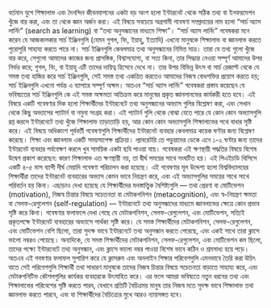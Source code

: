 বর্তমান যুগে শিক্ষালাভ এবং দৈনন্দিন জীবনযাপনের একটা বড় অংশ হলো ইন্টারনেট থেকে সঠিক তথ্য বা ইনফরমেশন খুঁজে বার করা, এবং তা থেকে জ্ঞান অর্জন করা। 
এই বিষয়ে সবচেয়ে অগ্রগামী গবেষণা সম্প্রদায়ের নাম হলো “সার্চ অ্যাস লার্নিং” (search as learning) বা “তথ্য অনুসন্ধানের মাধ্যমে শিক্ষা”। 
“সার্চ অ্যাস লার্নিং” গবেষকরা মনে করেন যে আজকালকার সার্চ ইঞ্জিনগুলি (যেমন গুগল, বিং, ইয়াহু, ইত্যাদি) এখনো মানুষকে শিক্ষালাভ বা জ্ঞানলাভ করতে পুরোপুরি সাহায্য করতে পারে না। 
সার্চ ইঞ্জিনগুলি কেবলমাত্র তথ্য অনুসন্ধানের নিমিত্ত মাত্র। 
তারা যে তথ্য গুলো খুঁজে বার করে, সেগুলো আমাদের কাজের জন্য প্রাসঙ্গিক, বিশ্বাসযোগ্য, বা সত্য কিনা, তার সিদ্ধান্ত নেওয়া সম্পূর্ণ আমাদের উপর নির্ভর করে; গুগল, বিং, বা ইয়াহু এটি তাদের দায়িত্ব হিসেবে দেখে না। 
তার উপর বিভিন্ন উৎস বা সার্চ রেজাল্ট থেকে যে সমস্ত তথ্য হাজির করে সার্চ ইঞ্জিনগুলি, সেই সমস্ত তথ্য একত্রিত করতেও আমাদের নিজস্ব বোধশক্তির প্রয়োগ করতে হয়; সার্চ ইঞ্জিনগুলি এখনো পর্যন্ত এ ব্যাপারে সম্পূর্ণ অক্ষম। 
অতএব “সার্চ অ্যাস লার্নিং” গবেষকরা প্রস্তাব করেছেন যে ভবিষ্যতের সার্চ ইঞ্জিনগুলি কে এই সমস্ত অক্ষমতা অতিক্রম করে মানুষের প্রকৃত জ্ঞানলানভের কার্যকরী হতে হবে। 
এই বিষয়ে একটি গবেষণার দিক হলো শিক্ষার্থীদের ইন্টারনেটে তথ্য অনুসন্ধানের অভ্যাস গুলির বিশ্লেষণ করা, এবং সেখান থেকে কিছু অভ্যাসের প্যাটার্ন বা নমুনা সংগ্রহ করা। 
এই প্যাটার্ন গুলি থেকে বোঝা যেতে পারে যে কোন কোন অভ্যাসগুলি রপ্ত করলে ইন্টারনেটে তথ্য খুঁজে শিক্ষালাভ তাড়াতাড়ি হয়, আর কোন কোন অভ্যাসগুলি শিক্ষালাভের পথে বাধার সৃষ্টি করে। 
এই বিষয়ে অধিকাংশ পূর্ববর্তী গবেষণাগুলি শিক্ষার্থীদের ইন্টারনেট ব্যবহার কেবলমাত্র কয়েক ঘণ্টার জন্য বিশ্লেষণ করেছে। 
শিক্ষা এবং জ্ঞানলাভ একটি সময়সাপেক্ষ প্রক্রিয়া। 
ল্যাবরেটরি তে পড়ুয়াদের ডেকে এনে ১-২ ঘণ্টার জন্য তাদের ইন্টারনেট ব্যবহার পর্যবেক্ষণ করলে খুব সাময়িক একটা ছবি পাওয়া যায়। 
গবেষকরা এই ক্ষণস্থায়ী পদ্ধতির বিষয়ে বিশেষ উদ্বেগ প্রকাশ করেছেন: কারণ শিক্ষালাভ এত ক্ষণস্থায়ী নয়, তা দ্বীর্ঘ সময়ের সাথে সংঘটিত হয়। 
এই পিএইচডি থিসিসে একটি ৪-৫ মাস ব্যাপী দীর্ঘ মেয়াদি গবেষণা পরিচালন করা হয়েছে। 
এই গবেষণার মূল উদ্দেশ্য হলো বিশ্ববিদ্যালয়ের শিক্ষার্থীরা তাদের ইন্টারনেট ব্যবহারের অভ্যাস কেমন ভাবে নিয়ন্ত্রণ করে, এবং এই অভ্যাসগুলির সময়ের সাথে সাথে পরিবর্তন হয় কিনা। 
এছাড়াও দেখা হয়েছে যে শিক্ষার্থীদের মনস্তাত্ত্বিক বৈশিষ্ট্যগুলি –-- তথা প্রেরণা বা মোটিভেশন (motivation), নিজস্ব চিন্তার বিষয়ে সচেতনতা বা মেটাকগনিশন (metacognition), এবং স্ব-নিয়ন্ত্রণ ক্ষমতা বা সেলফ-রেগুলেশন (self-regulation) –-- ইন্টারনেটে তথ্য অনুসন্ধাদের মাধ্যমে জ্ঞানলাভের ক্ষেত্রে কোন প্রভাব সৃষ্টি করে কিনা। 
গবেষণার ফলাফলে দেখা গেছে যে মেটাকগনিশন, সেলফ-রেগুলেশন, এবং মোটিভেশন, সত্যিই প্রকৃতপক্ষে ইন্টারনেট ব্যবহারের অভ্যাসে পার্থক্য সৃষ্টি করে।
যে সমস্ত শিক্ষার্থীদের মেটাকগনিশন, সেলফ-রেগুলেশন, এবং মোটিভেশন বেশি ছিলো, তারা সুদক্ষ ভাবে ইন্টারনেটে তথ্য অনুসন্ধান করতে পেরেছে, এবং একই সাথে তারা ক্লাসে ভালো নম্বরও পেয়েছে। 
অন্যদিকে, যে সমস্ত শিক্ষার্থীদের মেটাকগনিশন, সেলফ-রেগুলেশন, এবং মোটিভেশন কম ছিলো, তাদের পক্ষ্যে ইন্টারনেটে তথ্য অনুসন্ধান, এবং ক্লাসে ভালো নম্বর পাওয়া বিশেষ ভাবে কঠিন ও শ্রমসাধ্য হয়ে পড়ে। 
অতএব এই গবষণার ফলাফল সুপারিশ করে যে ক্লাসরুম এবং অনলাইন শিক্ষার পরিবেশগুলি এমনভাবে তৈরি করা উচিৎ যাতে সেই পরিবেশগুলি শিক্ষার্থী তথা সাধারণ মানুষকে তাদের নিজস্ব চিন্তার বিষয়ে সচেতনতা বাড়াতে সাহায্য করে, এবং মেটাকগনিটিভ কৌশলগুলির কার্যকর ব্যবহারকে উৎসাহিত করে। 
এর ফলে আমরা ভবিষ্যতে নতুন ধরনের তথ্য এবং শিক্ষালাভের পরিবেশের সৃষ্টি করতে পারব, যেখানে প্রতিটি বৈচিত্রময় মানুষ তার নিজস্ব মতে সুদক্ষ ভাবে শিক্ষালাভ তথা জ্ঞানলাভ করতে পারবে, এবং যা শিক্ষার্থীদের বৈচিত্র্যের মুখে আরও ন্যায়সঙ্গত হবে।































<!-- বর্তমান যুগে শিক্ষালাভ এবং দৈনন্দিন জীবনযাপনের একটা বড় অংশ হলো ইন্টারনেট থেকে সঠিক তথ্য বা ইনফরমেশন খুঁজে বার করে তার থেকে জ্ঞান অর্জন করা।
এই বিষয়ে সবচেয়ে অগ্রগামী গবেষণা সম্প্রদায়ের নাম হলো "সার্চ অ্যাস লার্নিং" (search as learning) বা "তথ্য অনুসন্ধানের মাধ্যমে শিক্ষা"।
সার্চ অ্যাস লার্নিং গবেষকরা মনে করেন যে আজকালকার সার্চ ইঞ্জিনগুলি (যেমন গুগল, বিং, ইয়াহু, ইত্যাদি) এখনো মানুষকে শিক্ষালাভ বা জ্ঞানলাভ করতে পুরোপুরি সাহায্য করতে পারে না। সার্চ ইঞ্জিনগুলি এখনো কেবলমাত্র তথ্য অনুসন্ধানের নিমিত্ত মাত্র। সার্চ ইঞ্জিনগুলি যে তথ্য গুলো খুঁজে বার করে, সেগুলো আমাদের কাজের জন্য প্রাসঙ্গিক, বিশ্বাসযোগ্য, বা সত্য কিনা, তার সিদ্ধান্ত নেওয়া সম্পূর্ণ আমাদের উপর নির্ভর করে; গুগল এটি তাদের দায়িত্ব হিসেবে দেখে না।
তার উপর বিভিন্ন উৎস বা সার্চ রেজাল্ট থেকে যে সমস্ত তথ্য হাজির করে সার্চ ইঞ্জিনগুলো, সেই সমস্ত তথ্যের একত্রিত করতেও আমাদের নিজেদের বোধশক্তির প্রয়োগ করতে হয়; সার্চ ইঞ্জিনগুলি এখনো পর্যন্ত এ ব্যাপারে সম্পূর্ণ অক্ষম। 
অতএব সার্চ অ্যাস লার্নিং গবেষকরা প্রস্তাব করেছেন যে ভবিষ্যতের সার্চ ইঞ্জিনগুলি কে এই সমস্ত অক্ষমতা অতিক্রম করে মানুষের প্রকৃত জ্ঞানলানভের কার্যকরী হতে হবে।
এই বিষয়ে একটি গবেষণার দিক হলো শিক্ষার্থীদের ইন্টারনেটে তথ্য অনুসন্ধানের অভ্যাস গুলির বিশ্লেষণ করা, এবং সেখান থেকে কিছু অভ্যাসের প্যাটার্ন বা নমুনা সংগ্রহ করা; জাতে বোঝা যায় যে কোন কোন অভ্যাসগুলি রপ্ত করলে ইন্টারনেটে তথ্য খুঁজে শিক্ষালাভ তাড়াতাড়ি হয়, আর কোন কোন অভ্যাস শিক্ষালাভের পথে বাধার সৃষ্টি করে। 
এই বিষয়ে অধিকাংশ পূর্ববর্তী গবেষণাগুলি  -->

<!-- না পারে  খুঁজে বার করা তথ্য গুলির সঠিক মূল্যায়ন করতে, এবং না পারে যে তথ্য গুলি খুঁজে বার করেছে, 
অনুসন্ধান ইঞ্জিনগুলি আমরা যে উত্তরগুলি পুনরুদ্ধার করি তা  আমাদের সাহায্য করে না - ফলাফলগুলি প্রাসঙ্গিক, বিশ্বাসযোগ্য, সত্য কিনা তা সিদ্ধান্ত নেওয়া আমাদের উপর নির্ভর করে; 
সার্চ ইঞ্জিন আমাদের সেন্সমেক করতে সাহায্য করে না - আমরা আমাদের জ্ঞানে যা পেয়েছি তা একীভূত করতে আমাদের মনকে ব্যবহার করতে হবে। -->
<!-- 
Bengali version of abstract: TBD.
আমার পিএইচডি এডভাইসর পরামর্শ দিয়েছেন যে এই থিসিস এর একটি বাংলা ভাসায় সারসংক্ষেপ ও লিখতে। উনি ওনার থিসিস এর সারসংক্ষেপ ইংরেজি এবং পোলিশ দুই ভাষায় লিখেছিলেন।
থিসিসের প্রথম খসড়া জমা দেওয়ার পরে বাংলা সারসংক্ষেপ টি আরও বিস্তারিতভাবে লেখা হবে।
বাংলা সংস্করণ এর উৎসর্গ: দিদার জন্য.
Bengali version of abstract: TBD.

বর্তমান যুগে শিক্ষার একটা বড় অংশ হলো ইন্টারনেটের বিপুল তথ্যের ভাণ্ডার -- যা প্রায় প্রতিটি ছাত্রের নখদর্পণে সর্বব্যাপী উপস্থিত -- সেই তথ্যের ভাণ্ডারে অনুসন্ধান করা, উপযুক্ত তথ্য সংগ্রহণ করা, এবং সংগৃহীত তথ্যের বিশ্লেষণ করা।
শিক্ষা, বা জ্ঞানের শূন্যস্থান পূরণ করা তথ্য অনুসন্ধানের একটি গুরুত্বপূর্ণ কারণ হিসাবে প্রতিষ্ঠিত।
"Search as Learning" বা "অনুসন্ধানের মাধ্যমে শিক্ষা" -- এই সম্প্রদায়ের গবেষকরা মনে করেন যে বর্তমান "সার্চ ইঞ্জিন" বা 


বাংলা অনুবাদের জন্য বিশেষ কৃতজ্ঞতা স্বীকার : আসিফ শাহরিয়ার 
জার্মানির হামবুর্গ শহরে CHI ২০২৩ সম্মেলনে ওনার সাথে আমার পরিচয়  -->

<!-- Original template:

(tie back to PhD Statement of Purpose)

Installed on Windows + Syncing with box.

This *R Markdown* template is for writing an Oxford University thesis. The template is built using Yihui Xie's `bookdown` package, with heavy inspiration from Chester Ismay's `thesisdown` and the `OxThesis` \LaTeX\ template (most recently adapted by John McManigle).

This template's sample content include illustrations of how to write a thesis in R Markdown, and largely follows the structure from [this R Markdown workshop](https://ulyngs.github.io/rmarkdown-workshop-2019/).

Congratulations for taking a step further into the lands of open, reproducible science by writing your thesis using a tool that allows you to transparently include tables and dynamically generated plots directly from the underlying data. Hip hooray! 

-->
